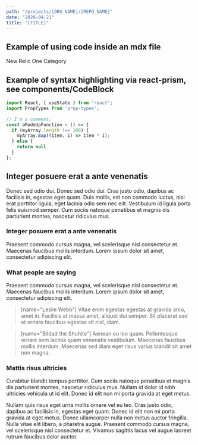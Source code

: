 ```yaml
---
path: "/projects/[ORG_NAME]/[REPO_NAME]"
date: "2020-04-21"
title: "[TITLE]"
---
```


<!-- Imports must occur at the top of the file -->

## Example of using code inside an mdx file

<Link to="/categories">New Relic One Category</Link>

## Example of syntax highlighting via react-prism, see components/CodeBlock

```js
import React, { useState } from 'react';
import PropTypes from 'prop-types';

// I'm a comment;
const aMadeUpFunction = () => {
  if (myArray.length !== 100) {
    myArray.map((item, i) => item * i);
  } else {
    return null
  }
};
```

## Integer posuere erat a ante venenatis

Donec sed odio dui. Donec sed odio dui. Cras justo odio, dapibus ac
facilisis in, egestas eget quam. Duis mollis, est non commodo
luctus, nisi erat porttitor ligula, eget lacinia odio sem nec elit.
Vestibulum id ligula porta felis euismod semper. Cum sociis natoque
penatibus et magnis dis parturient montes, nascetur ridiculus mus.

### Integer posuere erat a ante venenatis

Praesent commodo cursus magna, vel scelerisque nisl consectetur et. Maecenas faucibus mollis interdum. Lorem ipsum dolor sit amet, consectetur adipiscing elit.

### What people are saying

Praesent commodo cursus magna, vel scelerisque nisl consectetur et.
  Maecenas faucibus mollis interdum. Lorem ipsum dolor sit amet,
  consectetur adipiscing elit.

> [name="Leslie Webb"] Vitae enim egestas egestas at gravida arcu, amet in. Facilisis at
  massa amet, aliquet dui semper. Sit placerat sed et ornare faucibus
  egestas sit nisl, diam.

> [name="Bildad the Shuhite"] Aenean eu leo quam. Pellentesque ornare sem lacinia quam venenatis
  vestibulum. Maecenas faucibus mollis interdum. Maecenas sed diam
  eget risus varius blandit sit amet non magna.

### Mattis risus ultricies
Curabitur blandit tempus porttitor. Cum sociis natoque penatibus et
  magnis dis parturient montes, nascetur ridiculus mus. Nullam id
  dolor id nibh ultricies vehicula ut id elit. Donec id elit non mi
  porta gravida at eget metus.

Nullam quis risus eget urna mollis ornare vel eu leo. Cras justo
  odio, dapibus ac facilisis in, egestas eget quam. Donec id elit non
  mi porta gravida at eget metus. Donec ullamcorper nulla non metus
  auctor fringilla. Nulla vitae elit libero, a pharetra augue.
  Praesent commodo cursus magna, vel scelerisque nisl consectetur et.
  Vivamus sagittis lacus vel augue laoreet rutrum faucibus dolor
  auctor.
